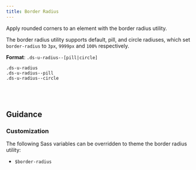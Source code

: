 ```yaml
---
title: Border Radius
---
```


Apply rounded corners to an element with the border radius utility.

The border radius utility supports default, pill, and circle radiuses, which set `border-radius` to `3px`, `9999px` and `100%` respectively.

**Format**: `.ds-u-radius--[pill|circle]`

<EmbeddedExample>
  <section>
    <article class="ds-u-margin-top--2">
      <code class="ds-u-margin-bottom--1">.ds-u-radius</code>
      <div class="ds-u-radius ds-u-fill--secondary ds-u-padding--2" style="width: 100px"></div>
    </article>
    <article class="ds-u-margin-top--2">
      <code class="ds-u-margin-bottom--1">.ds-u-radius--pill</code>
      <div
        class="ds-u-radius--pill ds-u-fill--secondary ds-u-padding--2"
        style="width: 100px"
      ></div>
    </article>
    <article class="ds-u-margin-top--2">
      <code class="ds-u-margin-bottom--1">.ds-u-radius--circle</code>
      <div
        class="ds-u-radius--circle ds-u-fill--secondary"
        style="width: 50px; height: 50px"
      ></div>
    </article>
  </section>
</EmbeddedExample>

## Guidance

### Customization

The following Sass variables can be overridden to theme the border radius utility:

- `$border-radius`
